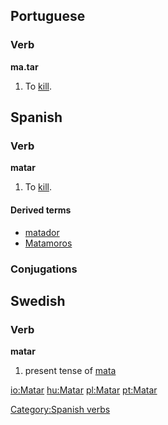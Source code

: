 ==Portuguese==
===Verb===
'''ma.tar'''

# To [[kill]].

==Spanish==
===Verb===
[[Category:Spanish verbs]]
'''matar'''

# To [[kill]].

====Derived terms====
*[[matador]]
*[[Matamoros]]

=== Conjugations ===
{{template:Es:-ar|mat}}

==Swedish==
===Verb===
'''matar'''

#present tense of [[mata#Swedish|mata]]

[[io:Matar]]
[[hu:Matar]]
[[pl:Matar]]
[[pt:Matar]]